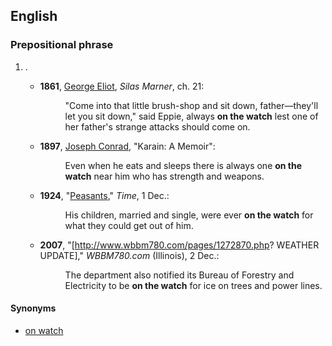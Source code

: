 ==English==

===Prepositional phrase===
{{en-PP}}

# {{alternative form of|on watch|lang=en}}.
#* '''1861''', [[w:George Eliot|George Eliot]], ''Silas Marner'', ch. 21:
#*: "Come into that little brush-shop and sit down, father—they'll let you sit down," said Eppie, always '''on the watch''' lest one of her father's strange attacks should come on.
#* '''1897''', [[w:Joseph_Conrad|Joseph Conrad]], "Karain: A Memoir":
#*: Even when he eats and sleeps there is always one '''on the watch''' near him who has strength and weapons.
#* '''1924''', "[http://www.time.com/time/magazine/article/0,9171,728112,00.html Peasants]," ''Time'', 1 Dec.:
#*: His children, married and single, were ever '''on the watch''' for what they could get out of him.
#* '''2007''', "[http://www.wbbm780.com/pages/1272870.php? WEATHER UPDATE]," ''WBBM780.com'' (Illinois), 2 Dec.:
#*: The department also notified its Bureau of Forestry and Electricity to be '''on the watch''' for ice on trees and power lines.

====Synonyms====
* [[on watch]]
